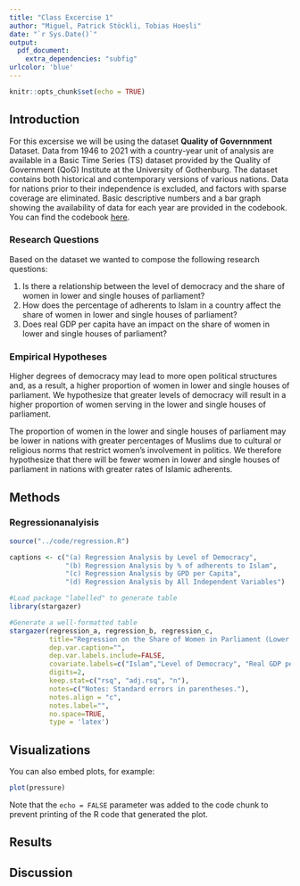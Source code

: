 ```yaml
---
title: "Class Excercise 1"
author: "Miguel, Patrick Stöckli, Tobias Hoesli"
date: "`r Sys.Date()`"
output:
  pdf_document:
    extra_dependencies: "subfig"
urlcolor: 'blue'
---
```


```r
knitr::opts_chunk$set(echo = TRUE)
```

## Introduction

For this excersise we will be using the dataset **Quality of Governnment** Dataset.
Data from 1946 to 2021 with a country-year unit of analysis are available in a Basic Time Series (TS) dataset provided by the Quality of Government (QoG) Institute at the University of Gothenburg. The dataset contains both historical and contemporary versions of various nations. Data for nations prior to their independence is excluded, and factors with sparse coverage are eliminated. Basic descriptive numbers and a bar graph showing the availability of data for each year are provided in the codebook.
You can find the codebook [here](https://github.com/UniLuFS2020-ReplicationSeminar/Data_Mining_EX1/blob/f8314e3e5aef74dd7a3f3a26b7e0ffe7b2a4d3c3/data/codebook_bas_jan22.pdf).


### Research Questions

Based on the dataset we wanted to compose the following research questions:

1. Is there a relationship between the level of democracy and the share of women in lower and single houses of parliament?
2. How does the percentage of adherents to Islam in a country affect the share of women in lower and single houses of parliament?
3. Does real GDP per capita have an impact on the share of women in lower and single houses of parliament?


### Empirical Hypotheses

Higher degrees of democracy may lead to more open political structures and, as a result, a higher proportion of women in lower and single houses of parliament. We hypothesize that greater levels of democracy will result in a higher proportion of women serving in the lower and single houses of parliament.
  
The proportion of women in the lower and single houses of parliament may be lower in nations with greater percentages of Muslims due to cultural or religious norms that restrict women's involvement in politics. We therefore hypothesize that there will be fewer women in lower and single houses of parliament in nations with greater rates of Islamic adherents.




## Methods 



### Regressionanalyisis




```r

source("../code/regression.R")

```

```r

captions <- c("(a) Regression Analysis by Level of Democracy",
              "(b) Regression Analysis by % of adherents to Islam",
              "(c) Regression Analysis by GPD per Capita",
              "(d) Regression Analysis by All Independent Variables")

```


<!-- 
```r
par(mar = c(4, 4, .1, .1))
#Level of Democracy 
ggplot(data_ts_2, aes(x = fh_ipolity2, y = ipu_l_sw)) +
  geom_point() +
  geom_smooth(method = "lm", se = FALSE) +
  labs(x = "Level of Democracy (Freedom House/Imputed Polity)", y = "Share of Women (Lower and Single Houses)")+
  ggtitle("Regression Analysis by Level of Democracy")


#Islam: Total (%Adherents)
ggplot(data_ts_2, aes(x = arda_isgenpct, y = ipu_l_sw)) +
  geom_point() +
  geom_smooth(method = "lm", se = FALSE) +
  labs(x = "Islam: Total (% Adherents)s", y = "Share of Women (Lower and Single Houses)")+
  ggtitle("Regression Analysis by % of adherents to Islam")

```

```r
par(mar = c(4, 4, .1, .1))
#Real GDP per Capita
ggplot(data_ts_2, aes(x = mad_gdppc, y = ipu_l_sw)) +
  geom_point() +
  geom_smooth(method = "lm", se = FALSE) +
  labs(x = "GDP per Capita", y = "Share of Women (Lower and Single Houses)")+
  ggtitle("Regression Analysis by GPD per Capita")
# All independent variables 
ggplot(data_ts_2, aes(x = arda_isgenpct+fh_ipolity2+mad_gdppc, y = ipu_l_sw)) +
  geom_point() +
  geom_smooth(method = "lm", se = FALSE) +
  labs(x = "Independent Variables", y = "Share of Women (Lower and Single Houses)")+
  ggtitle("Regression Analysis by All Independent Variables")



```
 -->

```r
#Load package "labelled" to generate table
library(stargazer)

#Generate a well-formatted table
stargazer(regression_a, regression_b, regression_c, 
          title="Regression on the Share of Women in Parliament (Lower and Single Houses) ", 
          dep.var.caption="", 
          dep.var.labels.include=FALSE,
          covariate.labels=c("Islam","Level of Democracy", "Real GDP per Capita"), 
          digits=2,
          keep.stat=c("rsq", "adj.rsq", "n"), 
          notes=c("Notes: Standard errors in parentheses."), 
          notes.align = "c", 
          notes.label="",
          no.space=TRUE,
          type = 'latex')
```




## Visualizations

You can also embed plots, for example:

```r
plot(pressure)
```

Note that the `echo = FALSE` parameter was added to the code chunk to prevent printing of the R code that generated the plot.



## Results


## Discussion